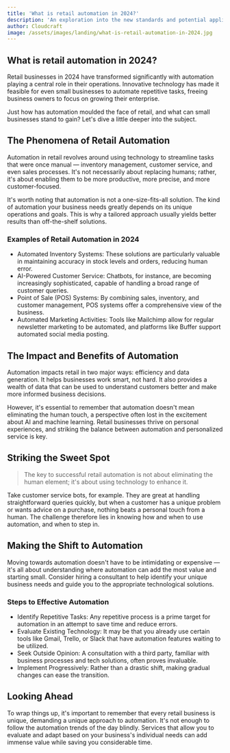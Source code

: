 ```yaml
---
title: 'What is retail automation in 2024?'
description: 'An exploration into the new standards and potential applications of retail automation in the year 2024, focused on small business owners and service industries.'
author: Cloudcraft
image: /assets/images/landing/what-is-retail-automation-in-2024.jpg
---
```


## What is retail automation in 2024?

Retail businesses in 2024 have transformed significantly with automation playing a central role in their operations. Innovative technology has made it feasible for even small businesses to automate repetitive tasks, freeing business owners to focus on growing their enterprise.

Just how has automation moulded the face of retail, and what can small businesses stand to gain? Let's dive a little deeper into the subject.

<ServicesBlurb />

## The Phenomena of Retail Automation

Automation in retail revolves around using technology to streamline tasks that were once manual — inventory management, customer service, and even sales processes. It's not necessarily about replacing humans; rather, it's about enabling them to be more productive, more precise, and more customer-focused.

It's worth noting that automation is not a one-size-fits-all solution. The kind of automation your business needs greatly depends on its unique operations and goals. This is why a tailored approach usually yields better results than off-the-shelf solutions.

### Examples of Retail Automation in 2024

 * Automated Inventory Systems: These solutions are particularly valuable in maintaining accuracy in stock levels and orders, reducing human error.
 * AI-Powered Customer Service: Chatbots, for instance, are becoming increasingly sophisticated, capable of handling a broad range of customer queries.
 * Point of Sale (POS) Systems: By combining sales, inventory, and customer management, POS systems offer a comprehensive view of the business.
 * Automated Marketing Activities: Tools like Mailchimp allow for regular newsletter marketing to be automated, and platforms like Buffer support automated social media posting.

## The Impact and Benefits of Automation

Automation impacts retail in two major ways: efficiency and data generation. It helps businesses work smart, not hard. It also provides a wealth of data that can be used to understand customers better and make more informed business decisions.

However, it's essential to remember that automation doesn't mean eliminating the human touch, a perspective often lost in the excitement about AI and machine learning. Retail businesses thrive on personal experiences, and striking the balance between automation and personalized service is key.

<GetStartedBlurb />

## Striking the Sweet Spot

<blockquote tip>
The key to successful retail automation is not about eliminating the human element; it's about using technology to enhance it. 
</blockquote>

Take customer service bots, for example. They are great at handling straightforward queries quickly, but when a customer has a unique problem or wants advice on a purchase, nothing beats a personal touch from a human. The challenge therefore lies in knowing how and when to use automation, and when to step in.

## Making the Shift to Automation

Moving towards automation doesn't have to be intimidating or expensive — it's all about understanding where automation can add the most value and starting small. Consider hiring a consultant to help identify your unique business needs and guide you to the appropriate technological solutions.

### Steps to Effective Automation

 * Identify Repetitive Tasks: Any repetitive process is a prime target for automation in an attempt to save time and reduce errors.
 * Evaluate Existing Technology: It may be that you already use certain tools like Gmail, Trello, or Slack that have automation features waiting to be utilized.
 * Seek Outside Opinion: A consultation with a third party, familiar with business processes and tech solutions, often proves invaluable.
 * Implement Progressively: Rather than a drastic shift, making gradual changes can ease the transition.

## Looking Ahead

To wrap things up, it's important to remember that every retail business is unique, demanding a unique approach to automation. It's not enough to follow the automation trends of the day blindly. Services that allow you to evaluate and adapt based on your business's individual needs can add immense value while saving you considerable time.